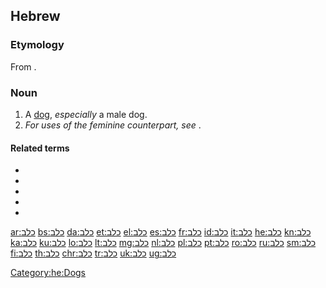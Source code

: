 ==Hebrew==

===Etymology===
From {{etyl|sem-pro|he}} {{term/t|sem-pro|*kalb-}}.

===Noun===
{{he-noun|g=m|tr=kélev|wv=כֶּלֶב|f=כלבה|fwv=כַּלְבָּה|pl=כלבים|plwv=כְּלָבִים|cons=כלב|conswv=כֶּלֶב־}}

# A [[dog]], ''especially'' a male dog.
# ''For uses of the feminine counterpart, see'' '''{{lang|he|[[כלבה|כַּלְבָּה]]}}'''.

====Related terms====
* {{l|he|כלב ים|כֶּלֶב־יָם|sc=Hebr|tr=kélev-yam}}
* {{l|he|כלב נהר|כֶּלֶב־נָהָר|sc=Hebr|tr=kélev-náhar}}
* {{l|he|כְּלַבְלָב|sc=Hebr|tr=k'lavláv}}
* {{l|he|כַּלְבָן|sc=Hebr|tr=kalbán}}
* {{l|he|כַּלֶּבֶת|sc=Hebr|tr=kalévet}}

[[Category:he:Dogs]]

[[ar:כלב]]
[[bs:כלב]]
[[da:כלב]]
[[et:כלב]]
[[el:כלב]]
[[es:כלב]]
[[fr:כלב]]
[[id:כלב]]
[[it:כלב]]
[[he:כלב]]
[[kn:כלב]]
[[ka:כלב]]
[[ku:כלב]]
[[lo:כלב]]
[[lt:כלב]]
[[mg:כלב]]
[[nl:כלב]]
[[pl:כלב]]
[[pt:כלב]]
[[ro:כלב]]
[[ru:כלב]]
[[sm:כלב]]
[[fi:כלב]]
[[th:כלב]]
[[chr:כלב]]
[[tr:כלב]]
[[uk:כלב]]
[[ug:כלב]]
